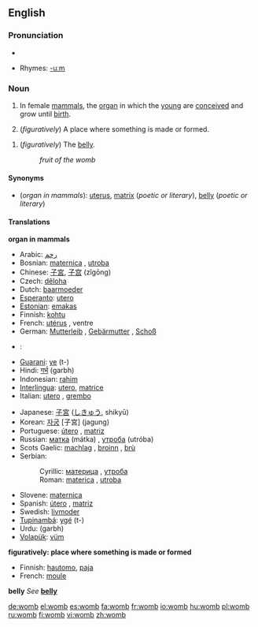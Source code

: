 ==English==

===Pronunciation===
*{{audio|en-us-womb.ogg|Audio (US)}}

*Rhymes: [[Rhymes:English:-uːm|-uːm]]

=== Noun === 
{{en-noun}}

#{{anatomy}} In female [[mammal]]s, the [[organ]] in which the [[young]] are [[conceive]]d and grow until [[birth]].
#(''figuratively'') A place where something is made or formed.
<!--# matrix this is a literary synonym for "womb"-->
#(''figuratively'') The [[belly]].<!--Is this just a literary synonym for womb?-->
#:''fruit of the womb''

====Synonyms====
*(''organ in mammals''): [[uterus]], [[matrix]] (''poetic or literary''), [[belly]] (''poetic or literary'')

====Translations====

'''organ in mammals'''
{{top}}
*Arabic: [[رحم]]
*Bosnian: [[maternica]] {{f}}, [[utroba]] {{f}}
*Chinese: [[子宮]], [[子宫]] (zǐgōng)
*Czech: [[děloha]] {{f}}
*Dutch: [[baarmoeder]]
*[[Esperanto]]: [[utero]]
*[[Estonian]]: [[emakas]]
*Finnish: [[kohtu]]
*French: [[utérus]] {{m}}, ventre {{m}}
*German: [[Mutterleib]] {{m}}, [[Gebärmutter]] {{f}}, [[Schoß]] {{m}}
* {{el}}: {{t|el|μήτρα|f}}
*[[Guarani]]: [[ye]] (t-)
*Hindi: [[गर्भ]] (garbh) {{m}}
*Indonesian: [[rahim]]
*[[Interlingua]]: [[utero]], [[matrice]]
*Italian: [[utero#Italian|utero]] {{m}}, [[grembo]] {{m}}
{{mid}}
*Japanese: [[子宮]] ([[しきゅう]], shikyū)
*Korean: [[자궁]] [子宮] (jagung)
*Portuguese: [[útero]] {{m}}, [[matriz]] {{f}}
*Russian: [[матка]] (mátka) {{f}}, [[утроба]] (utróba) {{f}}
*Scots Gaelic: [[machlag]] {{f}}, [[broinn]] {{f}}, [[brù]] {{f}}
*Serbian:
*:Cyrillic: [[материца]] {{f}}, [[утроба]] {{f}}
*:Roman: [[materica]] {{f}}, [[utroba]] {{f}}
*Slovene: [[maternica]] {{f}}
*Spanish: [[útero]] {{m}}, [[matriz]] {{f}}
*Swedish: [[livmoder]] {{c}}
*[[Tupinambá]]: [[ygé]] (t-)
*Urdu: {{URchar|[[گربھ]]}} (garbh) {{m}}
*[[Volapük]]: [[vüm]]
{{bottom}}

'''figuratively: place where something is made or formed'''
{{top}}
*Finnish: [[hautomo]], [[paja#Finnish|paja]]
*French: [[moule]] {{m}}
{{mid}}

{{bottom}}

'''belly'''
''See'' '''[[belly]]'''

[[de:womb]]
[[el:womb]]
[[es:womb]]
[[fa:womb]]
[[fr:womb]]
[[io:womb]]
[[hu:womb]]
[[pl:womb]]
[[ru:womb]]
[[fi:womb]]
[[vi:womb]]
[[zh:womb]]